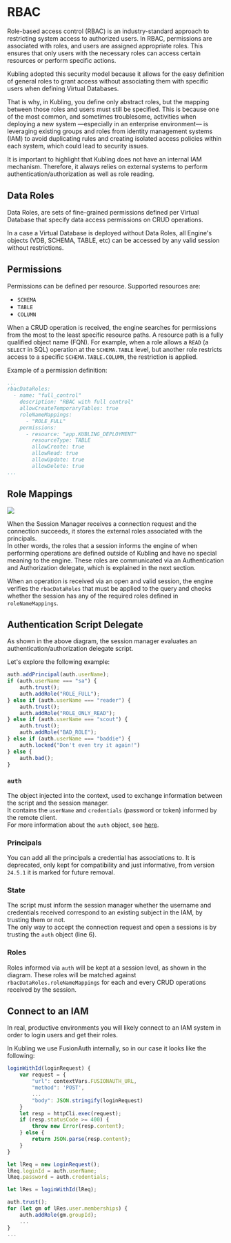 # RBAC

Role-based access control (RBAC) is an industry-standard approach to restricting system access to authorized users. 
In RBAC, permissions are associated with roles, and users are assigned appropriate roles. 
This ensures that only users with the necessary roles can access certain resources or perform specific actions.

Kubling adopted this security model because it allows for the easy definition of general roles to grant access without associating them with specific 
users when defining Virtual Databases.

That is why, in Kubling, you define only abstract roles, but the mapping between those roles and users must still be specified. 
This is because one of the most common, and sometimes troublesome, activities when deploying a new system —especially in an enterprise environment— is 
leveraging existing groups and roles from identity management systems (IAM) to avoid duplicating rules and creating isolated access policies within each system, 
which could lead to security issues.

It is important to highlight that Kubling does not have an internal IAM mechanism. 
Therefore, it always relies on external systems to perform authentication/authorization as well as role reading.

## Data Roles

Data Roles, are sets of fine-grained permissions defined per Virtual Database that specify data access permissions on CRUD operations. 

In a case a Virtual Database is deployed without Data Roles, all Engine's objects (VDB, SCHEMA, TABLE, etc) can be accessed by any valid session without restrictions.

## Permissions

Permissions can be defined per resource. Supported resources are:
- `SCHEMA`
- `TABLE`
- `COLUMN`

When a CRUD operation is received, the engine searches for permissions from the most to the least specific resource paths. 
A resource path is a fully qualified object name (FQN). For example, when a role allows a `READ` (a `SELECT` in SQL) operation at the `SCHEMA.TABLE` level, 
but another role restricts access to a specific `SCHEMA.TABLE.COLUMN`, the restriction is applied.

Example of a permission definition:
```yaml
...
rbacDataRoles:
  - name: "full_control"
    description: "RBAC with full control"
    allowCreateTemporaryTables: true
    roleNameMappings:
      - "ROLE_FULL"
    permissions:
      - resource: "app.KUBLING_DEPLOYMENT"
        resourceType: TABLE
        allowCreate: true
        allowRead: true
        allowUpdate: true
        allowDelete: true
...        
```

## Role Mappings
![](../../public/img/rbac_roles.svg)

When the Session Manager receives a connection request and the connection succeeds, it stores the external roles associated with the principals.<br/>
In other words, the roles that a session informs the engine of when performing operations are defined outside of Kubling and have no special meaning to the engine. 
These roles are communicated via an Authentication and Authorization delegate, which is explained in the next section.

When an operation is received via an open and valid session, the engine verifies the `rbacDataRoles` that must be applied to the query and checks whether the session has any of the required 
roles defined in `roleNameMappings`.

## Authentication Script Delegate
As shown in the above diagram, the session manager evaluates an authentication/authorization delegate script. 

Let's explore the following example:
```js showLineNumbers
auth.addPrincipal(auth.userName);
if (auth.userName === "sa") {
    auth.trust();
    auth.addRole("ROLE_FULL");
} else if (auth.userName === "reader") {
    auth.trust();
    auth.addRole("ROLE_ONLY_READ");
} else if (auth.userName === "scout") {
    auth.trust();
    auth.addRole("BAD_ROLE");
} else if (auth.userName === "baddie") {
    auth.locked("Don't even try it again!")
} else {
    auth.bad();
}
```

### `auth`
The object injected into the context, used to exchange information between the script and the session manager.<br/>
It contains the `userName` and `credentials` (password or token) informed by the remote client.<br/>
For more information about the `auth` object, see [here](/Engine/script-context-members#authenticationauthorization-script).

### Principals
You can add all the principals a credential has associations to.
It is deprecated, only kept for compatibility and just informative, from version `24.5.1` it is marked for future removal.

### State
The script must inform the session manager whether the username and credentials received correspond to an existing subject in the IAM, by trusting them or not.<br/>
The only way to accept the connection request and open a sessions is by trusting the `auth` object (line 6).

### Roles
Roles informed via `auth` will be kept at a session level, as shown in the diagram. 
These roles will be matched against `rbacDataRoles.roleNameMappings` for each and every CRUD operations received by the session.

## Connect to an IAM
In real, productive environments you will likely connect to an IAM system in order to login users and get their roles.

In Kubling we use FusionAuth internally, so in our case it looks like the following:

```js showLineNumbers
loginWithId(loginRequest) {
    var request = {
        "url": contextVars.FUSIONAUTH_URL,
        "method": 'POST',
        ...
        "body": JSON.stringify(loginRequest)
    }
    let resp = httpCli.exec(request);
    if (resp.statusCode >= 400) {
        throw new Error(resp.content);        
    } else {
        return JSON.parse(resp.content);        
    }
}

let lReq = new LoginRequest();
lReq.loginId = auth.userName;
lReq.password = auth.credentials;

let lRes = loginWithId(lReq);

auth.trust();
for (let gm of lRes.user.memberships) {
    auth.addRole(gm.groupId);
    ...
}
...
```